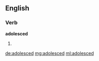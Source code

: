 ==English==

===Verb===
'''adolesced'''

# {{past of|[[adolesce]]}}

[[de:adolesced]]
[[mg:adolesced]]
[[ml:adolesced]]